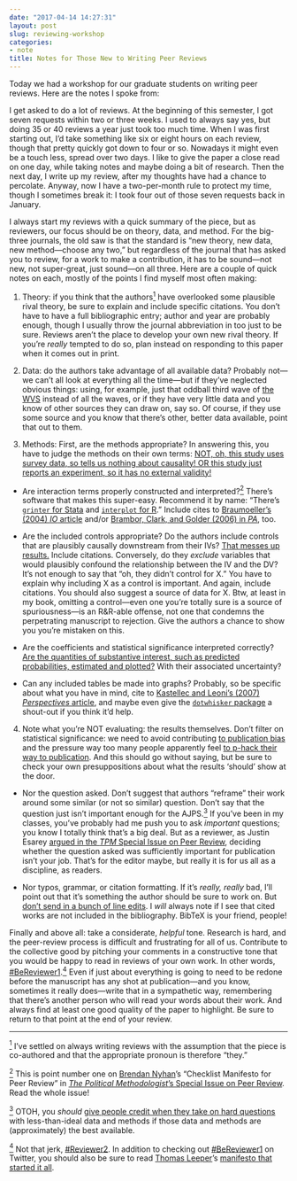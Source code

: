 ```yaml
---
date: "2017-04-14 14:27:31"
layout: post
slug: reviewing-workshop
categories:
- note
title: Notes for Those New to Writing Peer Reviews
---
```


Today we had a workshop for our graduate students on writing peer reviews.  Here are the notes I spoke from:

I get asked to do a lot of reviews.  At the beginning of this semester, I got seven requests within two or three weeks.  I used to always say yes, but doing 35 or 40 reviews a year just took too much time.  When I was first starting out, I'd take something like six or eight hours on each review, though that pretty quickly got down to four or so.  Nowadays it might even be a touch less, spread over two days. I like to give the paper a close read on one day, while taking notes and maybe doing a bit of research.  Then the next day, I write up my review, after my thoughts have had a chance to percolate.  Anyway, now I have a two-per-month rule to protect my time, though I sometimes break it: I took four out of those seven requests back in January.

I always start my reviews with a quick summary of the piece, but as reviewers, our focus should be on theory, data, and method.  For the big-three journals, the old saw is that the standard is "new theory, new data, new method---choose any two," but regardless of the journal that has asked you to review, for a work to make a contribution, it has to be sound---not new, not super-great, just sound---on all three.  Here are a couple of quick notes on each, mostly of the points I find myself most often making:

1. Theory: if you think that the authors<a href="#note1" id="note1ref"><sup>1</sup></a> have overlooked some plausible rival theory, be sure to explain and include specific citations. You don't have to have a full bibliographic entry; author and year are probably enough, though I usually throw the journal abbreviation in too just to be sure. Reviews aren't the place to develop your own new rival theory.  If you're _really_ tempted to do so, plan instead on responding to this paper when it comes out in print.

1. Data: do the authors take advantage of all available data?  Probably not---we can't all look at everything all the time---but if they've neglected obvious things: using, for example, just that oddball third wave of [the WVS](http://worldvaluessurvey.org) instead of all the waves, or if they have very little data and you know of other sources they can draw on, say so.  Of course, if they use some source and you know that there's other, better data available, point that out to them.

1. Methods: First, are the methods appropriate?  In answering this, you have to judge the methods on their own terms: [NOT, oh, this study uses survey data, so tells us nothing about causality! OR this study just reports an experiment, so it has no external validity!](https://twitter.com/PoliticalApe13/status/820390342759419910)

  + Are interaction terms properly constructed and interpreted?<a href="#note2" id="note2ref"><sup>2</sup></a>  There's software that makes this super-easy. Recommend it by name: "There's [`grinter` for Stata](http://myweb.uiowa.edu/fboehmke/methods.html) and [`interplot` for R](https://cran.r-project.org/web/packages/interplot/vignettes/interplot-vignette.html)."  Include cites to [Braumoeller's (2004) _IO_ article](https://www.cambridge.org/core/journals/international-organization/article/hypothesis-testing-and-multiplicative-interaction-terms/5AE39EABAA8F26582C65F0D3FAD153D8) and/or [Brambor, Clark, and Golder (2006) in _PA_](http://www.jstor.org/stable/25791835), too.

  + Are the included controls appropriate?  Do the authors include controls that are plausibly causally downstream from their IVs?  [That messes up results.](https://books.google.com/books?id=lV3DIdV0F9AC&printsec=frontcover&dq=gelman+and+hill&hl=en&sa=X&ved=0ahUKEwjZyJHgoqXTAhWF6oMKHRS2Ay8Q6AEIJDAA#v=onepage&q=messes+up&f=false) Include citations. Conversely, do they *exclude* variables that would plausibly confound the relationship between the IV and the DV?  It's not enough to say that "oh, they didn't control for X."  You have to explain why including X as a control is important.  And again, include citations.  You should also suggest a source of data for X.  Btw, at least in my book, omitting a control---even one you're totally sure is a source of spuriousness---is an R&R-able offense, not one that condemns the perpetrating manuscript to rejection.  Give the authors a chance to show you you're mistaken on this.

  + Are the coefficients and statistical significance interpreted correctly?  [Are the quantities of substantive interest, such as predicted probabilities, estimated and plotted?](http://www.jstor.org/stable/2669316)  With their associated uncertainty?

  + Can any included tables be made into graphs?  Probably, so be specific about what you have in mind, cite to [Kastellec and Leoni's (2007) _Perspectives_ article](http://www.jstor.org/stable/20446574), and maybe even give the [`dotwhisker` package](https://cran.r-project.org/web/packages/dotwhisker/vignettes/dotwhisker-vignette.html) a shout-out if you think it'd help.

4. Note what you're NOT evaluating: the results themselves.  Don't filter on statistical significance: we need to avoid contributing [to publication bias](http://www.jstor.org/stable/25791658) and the pressure way too many people apparently feel [to p-hack their way to publication](http://www.stat.columbia.edu/~gelman/research/unpublished/p_hacking.pdf).  And this should go without saying, but be sure to check your own presuppositions about what the results 'should' show at the door.

  + Nor the question asked. Don't suggest that authors "reframe" their work around some similar (or not so similar) question. Don't say that the question just isn't important enough for the AJPS.<a href="#note3" id="note3ref"><sup>3</sup></a> If you've been in my classes, you've probably had me push you to ask _important_ questions; you know I totally think that's a big deal.  But as a reviewer, as Justin Esarey [argued in the _TPM_ Special Issue on Peer Review](https://thepoliticalmethodologist.files.wordpress.com/2016/02/tpm_v23_n1.pdf), deciding whether the question asked was sufficiently important for publication isn't your job.  That's for the editor maybe, but really it is for us all as a discipline, as readers.

  + Nor typos, grammar, or citation formatting.  If it's *really, really* bad, I'll point out that it's something the author should be sure to work on.  But [don't send in a bunch of line edits](https://twitter.com/thosjleeper/status/849726360922849280).  I *will* always note if I see that cited works are not included in the bibliography.  BibTeX is your friend, people!

Finally and above all: take a considerate, *helpful* tone.  Research is hard, and the peer-review process is difficult and frustrating for all of us.  Contribute to the collective good by pitching your comments in a constructive tone that you would be happy to read in reviews of your own work.  In other words, [#BeReviewer1](https://twitter.com/search?q=%23BeReviewer1&src=tyah).<a href="#note4" id="note4ref"><sup>4</sup></a>  Even if just about everything is going to need to be redone before the manuscript has any shot at publication---and you know, sometimes it really does---write that in a sympathetic way, remembering that there's another person who will read your words about their work.  And always find at least one good quality of the paper to highlight.  Be sure to return to that point at the end of your review.  

------

<a id="note1" href="#note1ref"><sup>1</sup></a> I've settled on always writing reviews with the assumption that the piece is co-authored and that the appropriate pronoun is therefore "they."

<a id="note2" href="#note2ref"><sup>2</sup></a> This is point number one on [Brendan Nyhan](https://twitter.com/BrendanNyhan)'s "Checklist Manifesto for Peer Review" in [_The Political Methodologist_'s Special Issue on Peer Review](https://thepoliticalmethodologist.files.wordpress.com/2016/02/tpm_v23_n1.pdf).  Read the whole issue!

<a id="note3" href="#note3ref"><sup>3</sup></a> OTOH, you _should_ [give people credit when they take on hard questions](https://twitter.com/DToshkov/status/826705971124830209) with less-than-ideal data and methods if those data and methods are (approximately) the best available. 

<a id="note4" href="#note4ref"><sup>4</sup></a> Not that jerk, [#Reviewer2](https://twitter.com/search?q=%23reviewer2&src=typd).  In addition to checking out [#BeReviewer1](https://twitter.com/search?q=%23BeReviewer1&src=tyah) on Twitter, you should also be sure to read [Thomas Leeper](https://twitter.com/thosjleeper)'s [manifesto that started it all](http://thomasleeper.com/2016/08/be-reviewer-one/).
